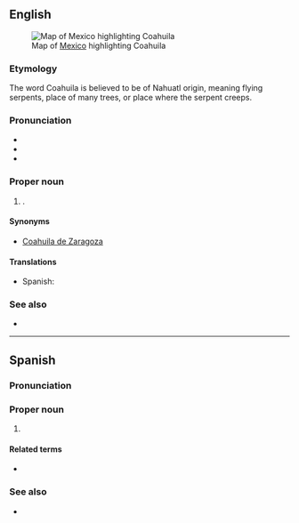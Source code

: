 ==English==
[[File:Mexico map, MX-COA.svg|thumb|Map of [[Mexico]] highlighting Coahuila]]

===Etymology===
The word Coahuila is believed to be of Nahuatl origin, meaning flying serpents, place of many trees, or place where the serpent creeps.

===Pronunciation===
* {{IPA|en|/ˌkoʊəˈwiːlə/}}
* {{rhymes|en|iːlə|s=4}}
* {{hyph|en|Co|a|hui|la}}

===Proper noun===
{{en-proper noun}}

# {{place|en|state|c/Mexico}}.

====Synonyms====
* [[Coahuila de Zaragoza]]

====Translations====
{{trans-top|state of Mexico}}
* Spanish: {{t+|es|Coahuila|f}}
{{trans-mid}}
{{trans-bottom}}

===See also===
* {{pedia}}

----

==Spanish==

===Pronunciation===
{{es-IPA}}

===Proper noun===
{{es-proper noun|f}}

# {{place|es|state|c/Mexico}}

====Related terms====
* {{l|es|coahuilense}}

===See also===
* {{pedia|lang=es}}